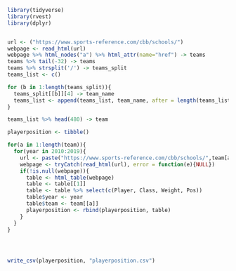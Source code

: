 
```{r}
library(tidyverse)
library(rvest)
library(dplyr)


url <- ("https://www.sports-reference.com/cbb/schools/")
webpage <- read_html(url)
webpage %>% html_nodes("a") %>% html_attr(name="href") -> teams
teams %>% tail(-32) -> teams
teams %>% strsplit('/') -> teams_split
teams_list <- c()

for (b in 1:length(teams_split)){
  teams_split[[b]][4] -> team_name
  teams_list <- append(teams_list, team_name, after = length(teams_list))
}

teams_list %>% head(480) -> team

```

```{r}
playerposition <- tibble()

for(a in 1:length(team)){
  for(year in 2010:2019){
    url <- paste("https://www.sports-reference.com/cbb/schools/",team[a],"/",year,".html", sep = "") 
    webpage <- tryCatch(read_html(url), error = function(e){NULL})
    if(!is.null(webpage)){
      table <- html_table(webpage)
      table <- table[[1]]
      table <- table %>% select(c(Player, Class, Weight, Pos))
      table$year <- year
      table$team <- team[[a]]
      playerposition <- rbind(playerposition, table)
    }
  }
}




write_csv(playerposition, "playerposition.csv")

```

